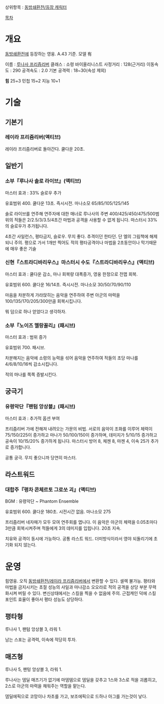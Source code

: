 상위항목 : [[동방쇄환전/등장 캐릭터]]

[[목차]]
= 개요 =

[[동방쇄환전]]에 등장하는 영웅. A.43 기준. 모델 有

이름 : [[루나사 프리즘리버]]
클래스 : 소령 바이올리니스트
사정거리 : 128(근거리)
이동속도 : 290
공격속도 : 2.0
기본 공격력 : 18~30(속성 제외)

'''힘''' 25+3
민첩 15+2
지능 10+1

= 기술 =

== 기본기 ==

=== 레이라 프리즘리버(액티브) ===

레이라 프리즘리버로 돌아간다. 쿨다운 20초.

== 일반기 ==


=== 소부『루나사 솔로 라이브』(액티브) ===

마스터 효과 : 33% 슬로우 추가

유효범위 400. 쿨다운 13초. 즉시시전. 마나소모 65/85/105/125/145

솔로 라이브를 연주해 연주자에 대한 매너로 루나사의 주변  400/425/450/475/500범위의 적들은 2/2.5/3/3.5/4초간 마법과 공격을 사용할 수 없게 됩니다. 마스터시 33%의 슬로우가 추가됩니다.

4초간 사일런스, 평타금지, 슬로우. 무지 좋다. 추격이던 한타던. 단 엘의 그림책에 해제되니 주의. 평으로 가서 1개만 찍어도 적의 평타공격이나 마법을 2초동안이나 막기때문에 매우 좋은 기술

=== 신현『스트라디바리우스』마스터시 수도『스트라디바리우스』(액티브) ===

마스터 효과 : 쿨다운 감소, 마나 회복량 대폭증가, 영웅 한정으로 전맵 회복.

유효범위 600. 쿨다운 16/14초. 즉시시전. 마나소모 30/50/70/90/110

마음을 차분하게 가라앉히는 음악을 연주하여 주변 아군의 마력을 100/135/170/205/300만큼 회복시킵니다.

뭐 덤으로 하나 얻었다고 생각하자.

=== 소부『노이즈 멜랑꼴리』(패시브) ===

마스터 효과 : 범위 증가

유효범위 700. 패시브.

차분해지는 음악에 소령의 능력을 섞어 음악을 연주하여 적들의 초당 마나를 4/6/8/10/16씩 감소시킵니다.

적의 마나를 쪽쪽 증발시킨다.

== 궁극기 ==

=== 유령악단『팬텀 앙상블』(패시브) ===

마스터 효과 : 추가적 옵션 부여

프리즘리버 가에 전해져 내려오는 가문의 비법. 서로의 음악이 조화를 이루어 체력이 75/150/225이 증가하고 마나가 50/100/150이 증가하며, 데미지가 5/10/15 증가하고 공속이 10/15/20% 증가하게 됩니다. 마스터시 방어 8, 체젠 8, 마젠 4, 이속 25가 추가로 증가합니다.

공통 궁극. 무지 좋으니까 당연히 마스터.

== 라스트워드 ==

=== 대합주『령차 콘체르토 그로쏘 괴』(액티브) ===

BGM : 유령악단 ~ Phantom Ensemble

유효범위 600. 쿨다운 180초. 시전시간 없음. 마나소모 275

프리즘리버 네자매가 모두 모여 연주회를 엽니다. 이 음악은 아군의 체력을 0.05초마다 3만큼 회복시켜주며 적들에게 3의 데미지를 입힙니다. 20초 지속. 

치유와 공격이 동시에 가능하다. 공통 라스트 워드. 더미방식이라서 영야 되돌리기에 초기화 되지 않는다.


= 운영 =

힘영웅. 오직 [[동방쇄환전/레이라 프리즘리버]]에서 변환할 수 있다. 셀렉 불가능. 평타와 마법을 금지시키는 초절 성능의 사일과 마나감소 오오라로 적의 공격을 상당 부분 무력화시켜 버릴 수 있다. 변신상태에서는 스킬을 찍을 수 없음에 주의. 근접캐인 덕에 스킬 포인트 효율이 좋아서 평타 성능도 상당하다.

== 평타형 ==

루나사 1, 팬텀 앙상블 3, 라워 1.

남는 스포는 공격력, 이속에 적당히 투자.


== 매즈형 ==

루나사 5, 팬텅 앙상블 3, 라워 1.

루나사는 뎀딜 매즈기가 없기에 마뎀템으로 뎀딜을 갖추고 1스와 3스로 적을 괴롭히고, 2스로 아군의 마력을 채워주는 역할을 맡는다.

뎀딜에픽으로 코망이나 차초를 가고, 보조에픽으로 드하나 아그를 가는것이 낳다.
